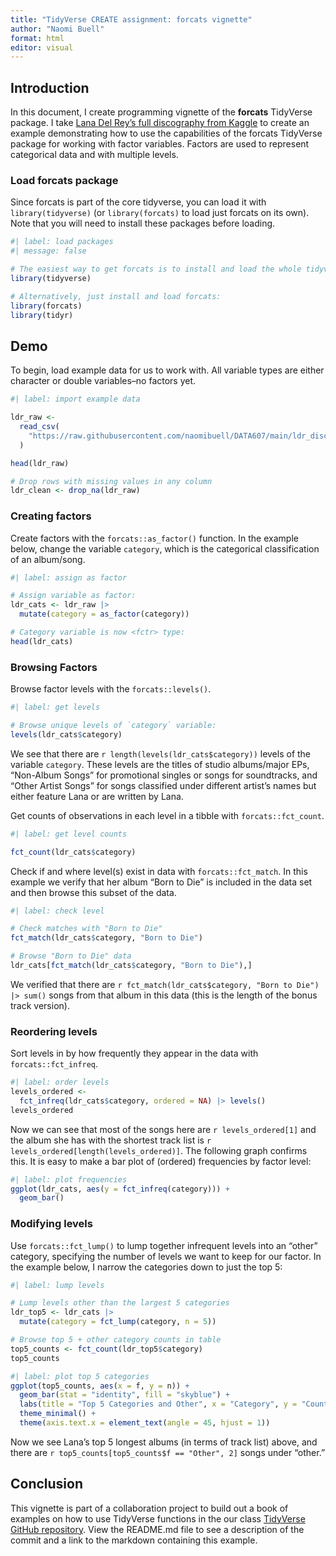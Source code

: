 ```yaml
---
title: "TidyVerse CREATE assignment: forcats vignette"
author: "Naomi Buell"
format: html
editor: visual
---
```


## Introduction

In this document, I create programming vignette of the **forcats** TidyVerse package. I take [Lana Del Rey's full discography from Kaggle](https://www.kaggle.com/datasets/madroscla/lana-del-rey-genius-discography-released?resource=download) to create an example demonstrating how to use the capabilities of the forcats TidyVerse package for working with factor variables. Factors are used to represent categorical data and with multiple levels.

### Load forcats package

Since forcats is part of the core tidyverse, you can load it with `library(tidyverse)` (or `library(forcats)` to load just forcats on its own). Note that you will need to install these packages before loading.

```r
#| label: load packages
#| message: false

# The easiest way to get forcats is to install and load the whole tidyverse:
library(tidyverse)

# Alternatively, just install and load forcats:
library(forcats)
library(tidyr)
```

## Demo

To begin, load example data for us to work with. All variable types are either character or double variables–no factors yet.

```r
#| label: import example data

ldr_raw <-
  read_csv(
    "https://raw.githubusercontent.com/naomibuell/DATA607/main/ldr_discography_released.csv"
  )

head(ldr_raw)
```

```r
# Drop rows with missing values in any column
ldr_clean <- drop_na(ldr_raw)

```


### Creating factors

Create factors with the `forcats::as_factor()` function. In the example below, change the variable `category`, which is the categorical classification of an album/song.

```r
#| label: assign as factor

# Assign variable as factor:
ldr_cats <- ldr_raw |>
  mutate(category = as_factor(category))

# Category variable is now <fctr> type:
head(ldr_cats)
```

### Browsing Factors

Browse factor levels with the `forcats::levels()`.

```r
#| label: get levels

# Browse unique levels of `category` variable:
levels(ldr_cats$category)
```

We see that there are `r length(levels(ldr_cats$category))` levels of the variable `category`. These levels are the titles of studio albums/major EPs, "Non-Album Songs" for promotional singles or songs for soundtracks, and "Other Artist Songs" for songs classified under different artist's names but either feature Lana or are written by Lana.

Get counts of observations in each level in a tibble with `forcats::fct_count`.

```r
#| label: get level counts

fct_count(ldr_cats$category)
```

Check if and where level(s) exist in data with `forcats::fct_match`. In this example we verify that her album "Born to Die" is included in the data set and then browse this subset of the data.

```r
#| label: check level

# Check matches with "Born to Die"
fct_match(ldr_cats$category, "Born to Die")

# Browse "Born to Die" data
ldr_cats[fct_match(ldr_cats$category, "Born to Die"),]
```

We verified that there are `r fct_match(ldr_cats$category, "Born to Die") |> sum()` songs from that album in this data (this is the length of the bonus track version).

### Reordering levels

Sort levels in by how frequently they appear in the data with `forcats::fct_infreq`.

```r
#| label: order levels
levels_ordered <-
  fct_infreq(ldr_cats$category, ordered = NA) |> levels()
levels_ordered
```

Now we can see that most of the songs here are `r levels_ordered[1]` and the album she has with the shortest track list is `r levels_ordered[length(levels_ordered)]`. The following graph confirms this. It is easy to make a bar plot of (ordered) frequencies by factor level:

```r
#| label: plot frequencies
ggplot(ldr_cats, aes(y = fct_infreq(category))) +
  geom_bar()
```

### Modifying levels

Use `forcats::fct_lump()` to lump together infrequent levels into an “other” category, specifying the number of levels we want to keep for our factor. In the example below, I narrow the categories down to just the top 5:

```r
#| label: lump levels

# Lump levels other than the largest 5 categories
ldr_top5 <- ldr_cats |> 
  mutate(category = fct_lump(category, n = 5))

# Browse top 5 + other category counts in table
top5_counts <- fct_count(ldr_top5$category)
top5_counts
```
```r
#| label: plot top 5 categories
ggplot(top5_counts, aes(x = f, y = n)) +
  geom_bar(stat = "identity", fill = "skyblue") +
  labs(title = "Top 5 Categories and Other", x = "Category", y = "Count") +
  theme_minimal() +
  theme(axis.text.x = element_text(angle = 45, hjust = 1))
```


Now we see Lana's top 5 longest albums (in terms of track list) above, and there are `r top5_counts[top5_counts$f == "Other", 2]` songs under "other."

## Conclusion

This vignette is part of a collaboration project to build out a book of examples on how to use TidyVerse functions in the our class [TidyVerse GitHub repository](https://github.com/pkowalchuk/SPRING2024TIDYVERSE). View the README.md file to see a description of the commit and a link to the markdown containing this example.
